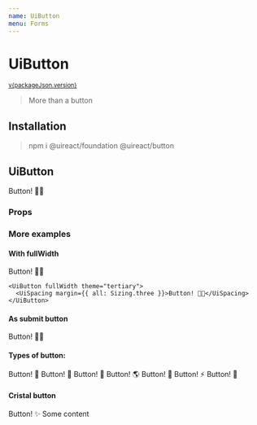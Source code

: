 ```yaml
---
name: UiButton
menu: Forms
---
```





# UiButton

<sup>
  <a href="https://github.com/inavac182/ui-react/blob/main/packages/button/" target="_blank">
    v{packageJson.version}
  </a>
</sup>

> More than a button

## Installation

> npm i @uireact/foundation @uireact/button

## UiButton

<Playground>
  <UiButton>
    <UiSpacing margin={{ all: Sizing.three }}>Button! 💅🏾</UiSpacing>
  </UiButton>
</Playground>

### Props

<Props of={UiButton} />

### More examples

#### With fullWidth

<Playground>
  <UiGrid cols={2} rows={1} colsGap={20} justifyItems="center">
    <UiButton fullWidth>
      <UiSpacing margin={{ all: Sizing.three }}>Button! 💅🏾</UiSpacing>
    </UiButton>

    <UiButton fullWidth theme="tertiary">
      <UiSpacing margin={{ all: Sizing.three }}>Button! 💅🏾</UiSpacing>
    </UiButton>

  </UiGrid>
</Playground>

#### As submit button

<Playground>
  <form>
    <UiButton theme="secondary" type="submit">
      Button! 💅🏾
    </UiButton>
  </form>
</Playground>

#### Types of button:

<Playground>
  <UiGrid cols={{ small: 1, medium: 5, large: 7, xlarge: 7 }} colsGap={5} rowsGap={5} justifyItems="center">
    <UiButton fullWidth>
      <UiSpacing margin={{ all: Sizing.three }}>Button! 🐬</UiSpacing>
    </UiButton>
    <UiButton fullWidth theme="secondary">
      <UiSpacing margin={{ all: Sizing.three }}>Button! 🐉</UiSpacing>
    </UiButton>
    <UiButton fullWidth theme="tertiary">
      <UiSpacing margin={{ all: Sizing.three }}>Button! 🌹</UiSpacing>
    </UiButton>
    <UiButton fullWidth theme="positive">
      <UiSpacing margin={{ all: Sizing.three }}>Button! 🌎</UiSpacing>
    </UiButton>
    <UiButton fullWidth theme="negative" disabled>
      <UiSpacing margin={{ all: Sizing.three }}>Button! 🌈</UiSpacing>
    </UiButton>
    <UiButton fullWidth theme="error">
      <UiSpacing margin={{ all: Sizing.three }}>Button! ⚡️</UiSpacing>
    </UiButton>
    <UiButton fullWidth theme="warning">
      <UiSpacing margin={{ all: Sizing.three }}>Button! 🌋</UiSpacing>
    </UiButton>
  </UiGrid>
</Playground>

#### Cristal button

<Playground>
  <UiCard>
    <UiFlexGrid gap="three">
      <UiButton theme="tertiary" cristal>
        <UiSpacing margin={{ all: Sizing.three }}>Button! ✨</UiSpacing>
      </UiButton>
      Some content
    </UiFlexGrid>
  </UiCard>
</Playground>
